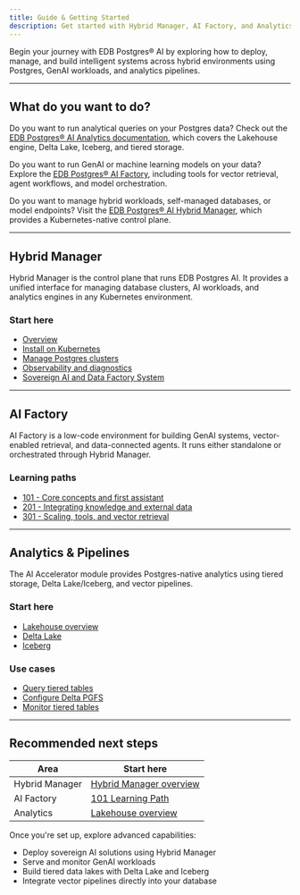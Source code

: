 ```yaml
---
title: Guide & Getting Started
description: Get started with Hybrid Manager, AI Factory, and Analytics for EDB Postgres AI.
---
```


Begin your journey with EDB Postgres® AI by exploring how to deploy, manage, and build intelligent systems across hybrid environments using Postgres, GenAI workloads, and analytics pipelines.

* * *

## What do you want to do?

Do you want to run analytical queries on your Postgres data?
Check out the [EDB Postgres® AI Analytics documentation](/edb-postgres-ai/latest/analytics/), which covers the Lakehouse engine, Delta Lake, Iceberg, and tiered storage.

Do you want to run GenAI or machine learning models on your data?
Explore the [EDB Postgres® AI Factory](/edb-postgres-ai/latest/ai-factory/), including tools for vector retrieval, agent workflows, and model orchestration.

Do you want to manage hybrid workloads, self-managed databases, or model endpoints?
Visit the [EDB Postgres® AI Hybrid Manager](/edb-postgres-ai/latest/hybrid-manager/), which provides a Kubernetes-native control plane.

* * *

## Hybrid Manager

Hybrid Manager is the control plane that runs EDB Postgres AI. It provides a unified interface for managing database clusters, AI workloads, and analytics engines in any Kubernetes environment.

### Start here

-   [Overview](/edb-postgres-ai/latest/hybrid-manager/overview/)
-   [Install on Kubernetes](/edb-postgres-ai/latest/hybrid-manager/install/)
-   [Manage Postgres clusters](/edb-postgres-ai/latest/hybrid-manager/using_hybrid_manager/cluster_management/)
-   [Observability and diagnostics](/edb-postgres-ai/latest/hybrid-manager/using_hybrid_manager/monitoring/)
-   [Sovereign AI and Data Factory System](/edb-postgres-ai/latest/hybrid-manager/system/)

* * *

## AI Factory

AI Factory is a low-code environment for building GenAI systems, vector-enabled retrieval, and data-connected agents. It runs either standalone or orchestrated through Hybrid Manager.

### Learning paths

-   [101 - Core concepts and first assistant](/edb-postgres-ai/latest/ai-factory/learn/paths/101/)
-   [201 - Integrating knowledge and external data](/edb-postgres-ai/latest/ai-factory/learn/paths/201/)
-   [301 - Scaling, tools, and vector retrieval](/edb-postgres-ai/latest/ai-factory/learn/paths/301/)

* * *

## Analytics & Pipelines

The AI Accelerator module provides Postgres-native analytics using tiered storage, Delta Lake/Iceberg, and vector pipelines.

### Start here

-   [Lakehouse overview](/edb-postgres-ai/latest/analytics/lakehouse/)
-   [Delta Lake](/edb-postgres-ai/latest/analytics/delta_lake/)
-   [Iceberg](/edb-postgres-ai/latest/analytics/iceberg/)

### Use cases

-   [Query tiered tables](/edb-postgres-ai/latest/hybrid-manager/analytics/learn/how-to/query-tiered-tables/)
-   [Configure Delta PGFS](/edb-postgres-ai/latest/hybrid-manager/analytics/learn/how-to/configure-delta-pgfs/)
-   [Monitor tiered tables](/edb-postgres-ai/latest/hybrid-manager/analytics/learn/how-to/monitor-tiered-tables/)

* * *

## Recommended next steps

| Area           | Start here                                                                  |
| -------------- | --------------------------------------------------------------------------- |
| Hybrid Manager | [Hybrid Manager overview](/edb-postgres-ai/latest/hybrid-manager/overview/) |
| AI Factory     | [101 Learning Path](/edb-postgres-ai/latest/ai-factory/learn/paths/101/)    |
| Analytics      | [Lakehouse overview](/edb-postgres-ai/latest/analytics/lakehouse/)          |

Once you're set up, explore advanced capabilities:

-   Deploy sovereign AI solutions using Hybrid Manager
-   Serve and monitor GenAI workloads
-   Build tiered data lakes with Delta Lake and Iceberg
-   Integrate vector pipelines directly into your database
